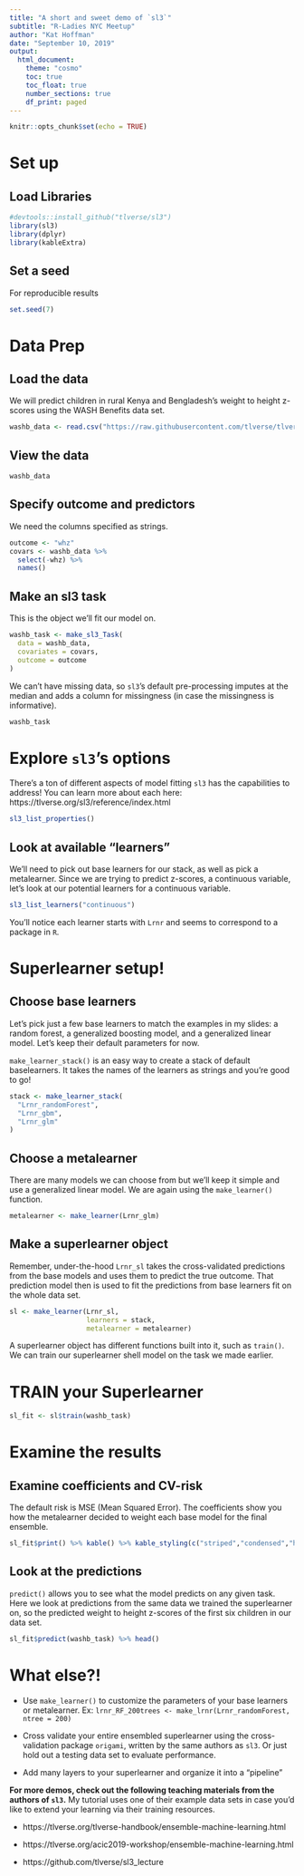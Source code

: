 ```yaml
---
title: "A short and sweet demo of `sl3`"
subtitle: "R-Ladies NYC Meetup"
author: "Kat Hoffman"
date: "September 10, 2019"
output:
  html_document:
    theme: "cosmo"
    toc: true
    toc_float: true
    number_sections: true
    df_print: paged
---
```


```r
knitr::opts_chunk$set(echo = TRUE)
```


# Set up

## Load Libraries

```r
#devtools::install_github("tlverse/sl3")
library(sl3)
library(dplyr)
library(kableExtra)
```

## Set a seed

For reproducible results

```r
set.seed(7)
```

# Data Prep

## Load the data

We will predict children in rural Kenya and Bengladesh's weight to height z-scores using the WASH Benefits data set.

```r
washb_data <- read.csv("https://raw.githubusercontent.com/tlverse/tlverse-data/master/wash-benefits/washb_data.csv")
```

## View the data

```r
washb_data
```

## Specify outcome and predictors

We need the columns specified as strings.

```r
outcome <- "whz"
covars <- washb_data %>%
  select(-whz) %>%
  names()
```

## Make an sl3 task

This is the object we'll fit our model on.

```r
washb_task <- make_sl3_Task(
  data = washb_data,
  covariates = covars,
  outcome = outcome
)
```

We can't have missing data, so `sl3`'s default pre-processing imputes at the median and adds a column for missingness (in case the missingness is informative).

```r
washb_task
```

# Explore `sl3`'s options

There's a ton of different aspects of model fitting `sl3` has the capabilities to address! You can learn more about each here: https://tlverse.org/sl3/reference/index.html

```r
sl3_list_properties()
```

## Look at available "learners"

We'll need to pick out base learners for our stack, as well as pick a metalearner. Since we are trying to predict z-scores, a continuous variable, let's look at our potential learners for a continuous variable.

```r
sl3_list_learners("continuous") 
```

You'll notice each learner starts with `Lrnr` and seems to correspond to a package in `R`.

# Superlearner setup!

## Choose base learners

Let's pick just a few base learners to match the examples in my slides: a random forest, a generalized boosting model, and a generalized linear model. Let's keep their default parameters for now.

`make_learner_stack()` is an easy way to create a stack of default baselearners. It takes the names of the learners as strings and you're good to go!

```r
stack <- make_learner_stack(
  "Lrnr_randomForest", 
  "Lrnr_gbm",
  "Lrnr_glm"
)
```

## Choose a metalearner

There are many models we can choose from but we'll keep it simple and use a generalized linear model. We are again using the `make_learner()` function.

```r
metalearner <- make_learner(Lrnr_glm)
```

## Make a superlearner object

Remember, under-the-hood `Lrnr_sl` takes the cross-validated predictions from the base models and uses them to predict the true outcome. That prediction model then is used to fit the predictions from base learners fit on the whole data set.

```r
sl <- make_learner(Lrnr_sl, 
                   learners = stack,
                   metalearner = metalearner)
```

A superlearner object has different functions built into it, such as `train()`.
We can train our superlearner shell model on the task we made earlier.

# TRAIN your Superlearner

```r
sl_fit <- sl$train(washb_task)
```

# Examine the results

## Examine coefficients and CV-risk

The default risk is MSE (Mean Squared Error). The coefficients show you how the metalearner decided to weight each base model for the final ensemble.

```r
sl_fit$print() %>% kable() %>% kable_styling(c("striped","condensed","hover"))
```

## Look at the predictions

`predict()` allows you to see what the model predicts on any given task. Here we look at predictions from the same data we trained the superlearner on, so the predicted weight to height z-scores of the first six children in our data set.

```r
sl_fit$predict(washb_task) %>% head()
```

# What else?!

- Use `make_learner()` to customize the parameters of your base learners or metalearner. Ex: `lrnr_RF_200trees <- make_lrnr(Lrnr_randomForest, ntree = 200)`

- Cross validate your entire ensembled superlearner using the cross-validation package `origami`, written by the same authors as `sl3`. Or just hold out a testing data set to evaluate performance.

- Add many layers to your superlearner and organize it into a "pipeline"

**For more demos, check out the following teaching materials from the authors of `sl3`.** My tutorial uses one of their example data sets in case you'd like to extend your learning via their training resources.

- https://tlverse.org/tlverse-handbook/ensemble-machine-learning.html

- https://tlverse.org/acic2019-workshop/ensemble-machine-learning.html

- https://github.com/tlverse/sl3_lecture
